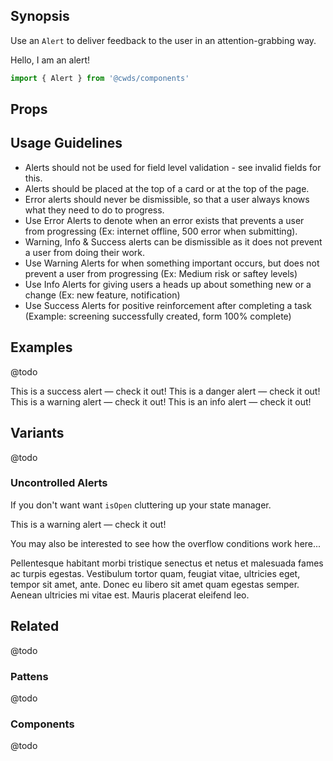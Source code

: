 
## Synopsis

Use an `Alert` to deliver feedback to the user in an attention-grabbing way.

<DemoCard>
  <Alert>Hello, I am an alert!</Alert>
</DemoCard>

```jsx
import { Alert } from '@cwds/components'
```

## Props

<PropTable docgen={Docgen.Alert} />

## Usage Guidelines

- Alerts should not be used for field level validation - see invalid fields for this.
- Alerts should be placed at the top of a card or at the top of the page.
- Error alerts should never be dismissible, so that a user always knows what they need to do to progress.
- Use Error Alerts to denote when an error exists that prevents a user from progressing (Ex: internet offline, 500 error when submitting).
- Warning, Info & Success alerts can be dismissible as it does not prevent a user from doing their work.
- Use Warning Alerts for when something important occurs, but does not prevent a user from progressing (Ex: Medium risk or saftey levels)
- Use Info Alerts for giving users a heads up about something new or a change (Ex: new feature, notification)
- Use Success Alerts for positive reinforcement after completing a task (Example: screening successfully created, form 100% complete)

## Examples

@todo

<Alert color="success">This is a success alert — check it out!</Alert>
<Alert color="danger">This is a danger alert — check it out!</Alert>
<Alert color="warning">This is a warning alert — check it out!</Alert>
<Alert color="info">This is an info alert — check it out!</Alert>

## Variants

@todo

### Uncontrolled Alerts

If you don't want want `isOpen` cluttering up your state manager.

<AlertUncontrolled color="warning">
  <p>This is a warning alert — check it out!</p>
  <p>
    You may also be interested to see how the overflow conditions work here...
  </p>
  <p className="mb-0">
    Pellentesque habitant morbi tristique senectus et netus et malesuada fames
    ac turpis egestas. Vestibulum tortor quam, feugiat vitae, ultricies eget,
    tempor sit amet, ante. Donec eu libero sit amet quam egestas semper. Aenean
    ultricies mi vitae est. Mauris placerat eleifend leo.
  </p>
</AlertUncontrolled>

## Related

@todo

### Pattens

@todo

### Components

@todo
